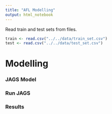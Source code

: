 ---
title: "AFL Modelling"
output: html_notebook
---

Read train and test sets from files.
```{r}
train <- read.csv("../../data/train_set.csv")
test <- read.csv("../../data/test_set.csv")
```

# Modelling



### JAGS Model


### Run JAGS



### Results
